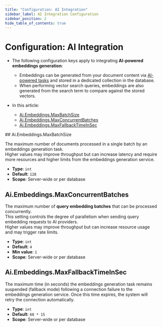 ```yaml
---
title: "Configuration: AI Integration"
sidebar_label: AI Integration Configuration
sidebar_position: 2
hide_table_of_contents: true
---
```



# Configuration: AI Integration
<Admonition type="note" title="Note">

* The following configuration keys apply to integrating **AI-powered embeddings generation**:
 
  * Embeddings can be generated from your document content via [AI-powered tasks](../../ai-integration/generating-embeddings/overview.mdx) and stored in a dedicated collection in the database.  
  * When performing vector search queries, embeddings are also generated from the search term to compare against the stored vectors.

* In this article:
   * [Ai.Embeddings.MaxBatchSize](../../server/configuration/ai-integration-configuration.mdx#ai.embeddings.maxbatchsize)  
   * [Ai.Embeddings.MaxConcurrentBatches](../../server/configuration/ai-integration-configuration.mdx#ai.embeddings.maxconcurrentbatches)  
   * [Ai.Embeddings.MaxFallbackTimeInSec](../../server/configuration/ai-integration-configuration.mdx#ai.embeddings.maxfallbacktimeinsec)  

</Admonition>
## Ai.Embeddings.MaxBatchSize

The maximum number of documents processed in a single batch by an embeddings generation task.  
Higher values may improve throughput but can increase latency and require more resources and higher limits from the embeddings generation service.

- **Type**: `int`
- **Default**: `128`
- **Scope**: Server-wide or per database



## Ai.Embeddings.MaxConcurrentBatches

The maximum number of **query embedding batches** that can be processed concurrently.  
This setting controls the degree of parallelism when sending query embedding requests to AI providers.  
Higher values may improve throughput but can increase resource usage and may trigger rate limits.

- **Type**: `int`
- **Default**: `4`
- **Min value**: `1`
- **Scope**: Server-wide or per database



## Ai.Embeddings.MaxFallbackTimeInSec

The maximum time (in seconds) the embeddings generation task remains suspended (fallback mode) following a connection failure to the embeddings generation service.
Once this time expires, the system will retry the connection automatically.

- **Type**: `int`
- **Default**: `60 * 15`
- **Scope**: Server-wide or per database


